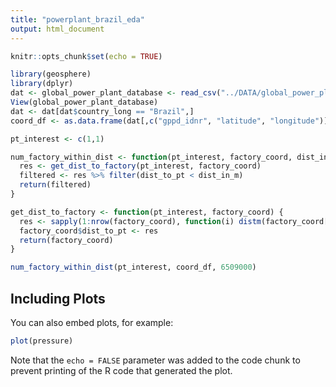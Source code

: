 ```yaml
---
title: "powerplant_brazil_eda"
output: html_document
---
```


```r
knitr::opts_chunk$set(echo = TRUE)
```



```r
library(geosphere)
library(dplyr)
dat <- global_power_plant_database <- read_csv("../DATA/global_power_plant_database_v_1_3/global_power_plant_database.csv")
View(global_power_plant_database)
dat <- dat[dat$country_long == "Brazil",]
coord_df <- as.data.frame(dat[,c("gppd_idnr", "latitude", "longitude")])

pt_interest <- c(1,1)

num_factory_within_dist <- function(pt_interest, factory_coord, dist_in_m) {
  res <- get_dist_to_factory(pt_interest, factory_coord)
  filtered <- res %>% filter(dist_to_pt < dist_in_m)
  return(filtered)
}

get_dist_to_factory <- function(pt_interest, factory_coord) {
  res <- sapply(1:nrow(factory_coord), function(i) distm(factory_coord[i,c(2,3)], pt_interest, fun = distHaversine))
  factory_coord$dist_to_pt <- res
  return(factory_coord)
}

num_factory_within_dist(pt_interest, coord_df, 6509000)

```

## Including Plots

You can also embed plots, for example:

```r
plot(pressure)
```

Note that the `echo = FALSE` parameter was added to the code chunk to prevent printing of the R code that generated the plot.
